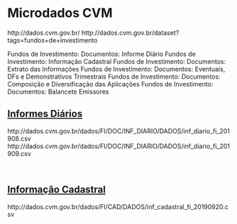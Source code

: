 # Microdados CVM

<!--
Tutorial a elaborar...
-->

http://dados.cvm.gov.br/
http://dados.cvm.gov.br/dataset?tags=fundos+de+investimento

Fundos de Investimento: Documentos: Informe Diário
Fundos de Investimento: Informação Cadastral
Fundos de Investimento: Documentos: Extrato das Informações
Fundos de Investimento: Documentos: Eventuais, DFs e Demonstrativos Trimestrais
Fundos de Investimento: Documentos: Composição e Diversificação das Aplicações
Fundos de Investimento: Documentos: Balancete
Emissores




## [Informes Diários]()

http://dados.cvm.gov.br/dados/FI/DOC/INF_DIARIO/DADOS/inf_diario_fi_201908.csv
http://dados.cvm.gov.br/dados/FI/DOC/INF_DIARIO/DADOS/inf_diario_fi_201909.csv

</br>

## [Informação Cadastral](http://dados.cvm.gov.br/dataset/fi-cad)

http://dados.cvm.gov.br/dados/FI/CAD/DADOS/inf_cadastral_fi_20190920.csv
